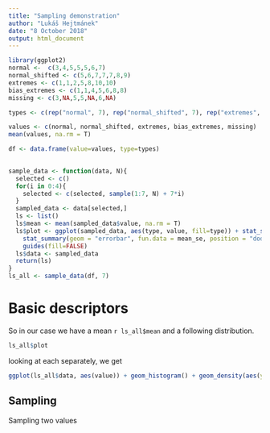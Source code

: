 ```yaml
---
title: "Sampling demonstration"
author: "Lukáš Hejtmánek"
date: "8 October 2018"
output: html_document
---
```


```r
library(ggplot2)
normal <-  c(3,4,5,5,5,6,7)
normal_shifted <- c(5,6,7,7,7,8,9)
extremes <- c(1,1,2,5,8,10,10)
bias_extremes <- c(1,1,4,5,6,8,8)
missing <- c(3,NA,5,5,NA,6,NA)

types <- c(rep("normal", 7), rep("normal_shifted", 7), rep("extremes", 7), rep("bias_extremes", 7), rep("missing", 7))

values <- c(normal, normal_shifted, extremes, bias_extremes, missing)
mean(values, na.rm = T)

df <- data.frame(value=values, type=types)

  
sample_data <- function(data, N){
  selected <- c()
  for(i in 0:4){
    selected <- c(selected, sample(1:7, N) + 7*i)
  }
  sampled_data <- data[selected,]
  ls <- list()
  ls$mean <- mean(sampled_data$value, na.rm = T)
  ls$plot <- ggplot(sampled_data, aes(type, value, fill=type)) + stat_summary(fun.y="mean", geom="bar") + 
    stat_summary(geom = "errorbar", fun.data = mean_se, position = "dodge", width=0.2) + 
    guides(fill=FALSE)
  ls$data <- sampled_data
  return(ls)
}
ls_all <- sample_data(df, 7)
```

# Basic descriptors


So in our case we have a mean `r ls_all$mean` and a following distribution.


```r
ls_all$plot
```

looking at each separately, we get 

```r
ggplot(ls_all$data, aes(value)) + geom_histogram() + geom_density(aes(y=..density..*5)) + facet_wrap(~type)
```


## Sampling

Sampling two values
```r

```